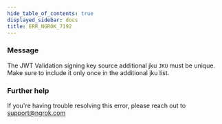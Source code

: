 ```yaml
---
hide_table_of_contents: true
displayed_sidebar: docs
title: ERR_NGROK_7192
---
```




### Message

The JWT Validation signing key source additional jku `JKU` must be unique. Make sure to include it only once in the additional jku list.

<ErrorDetails error="err_ngrok_7192" />

### Further help

If you're having trouble resolving this error, please reach out to [support@ngrok.com](mailto:support@ngrok.com?subject=Help%20with%20ERR_NGROK_7192)
